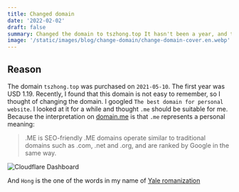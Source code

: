 ```yaml
---
title: Changed domain
date: '2022-02-02'
draft: false
summary: Changed the domain to tszhong.top It hasn't been a year, and the domain has been changed to honghong.me
image: '/static/images/blog/change-domain/change-domain-cover.en.webp'
---
```


## Reason

The domain `tszhong.top` was purchased on `2021-05-10`. The first year was USD 1.19. Recently, I found that this domain is not easy to remember, so I thought of changing the domain. I googled `The best domain for personal website`. I looked at it for a while and thought `.me` should be suitable for me. Because the interpretation on [domain.me](https://domain.me/) is that `.me` represents a personal meaning:

> .ME is SEO-friendly
> .ME domains operate similar to traditional domains such as .com, .net and .org, and are ranked by Google in the same way.

![Cloudflare Dashboard](/static/images/blog/change-domain/change-domain-1.webp)

And `Hong` is the one of the words in my name of [Yale romanization](https://en.wikipedia.org/wiki/Yale_romanization)

